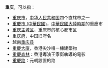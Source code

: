 '''重庆'''，可以指：
* [[重庆市|重庆市]]，[[中华人民共和国|中华人民共和国]]四个直辖市之一
* [[重慶市_(中華民國)|重慶市 (中華民國)]]，[[中華民國大陸時期|中華民國大陸時期]]的重慶市
* [[重庆主城区|重庆主城区]]，重庆市的核心都市区
* [[重庆府|重庆府]]，中国旧府名
* 越南[[重庆县|重庆县]]
* [[重慶大廈|重慶大廈]]，香港尖沙咀一棟建築物
* [[重慶森林|重慶森林]]：香港導演王家衛執導的電影
* [[重慶路|重慶路]]：元朝設置的路
{{Disambiguation|cat=二字亚洲地名消歧义}}